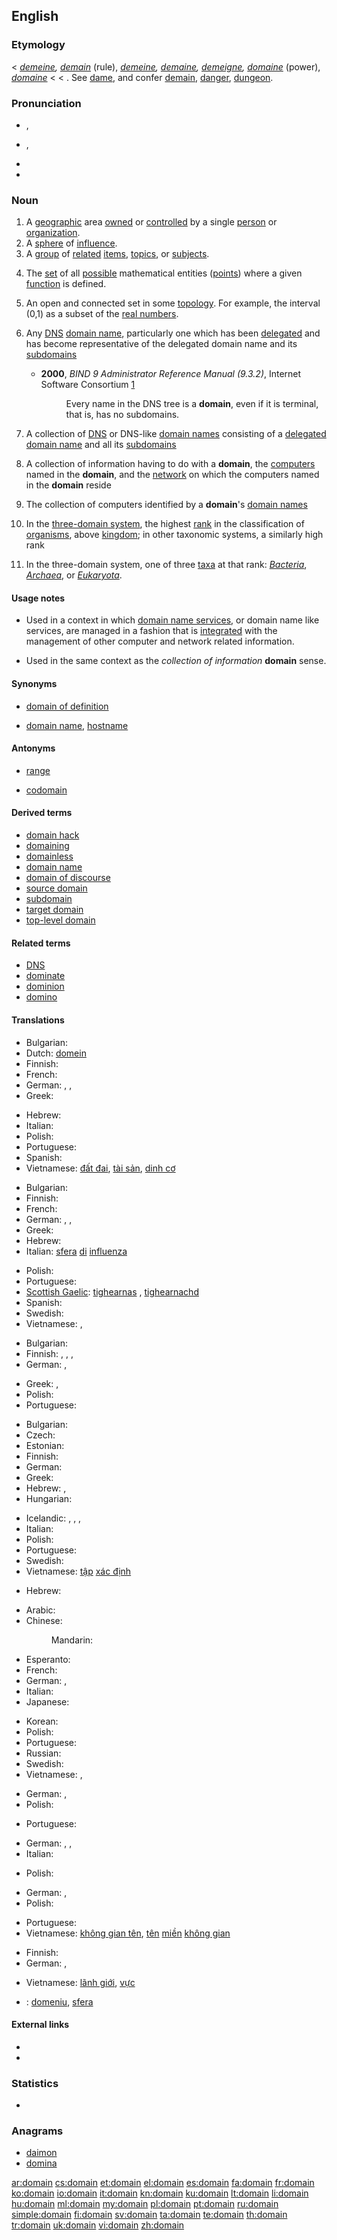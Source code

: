 ==English==
{{wikipedia}}

===Etymology===
< {{etyl|ang}} ''[[demeine]], [[demain]]'' (rule), {{etyl|fro}} ''[[demeine]], [[demaine]], [[demeigne]], [[domaine]]'' (power), {{etyl|fr}} ''[[domaine]]'' < {{etyl|la}} {{term|dominium||property, right of ownership}} < {{term|dominus||master, proprietor, owner}}. See [[dame]], and confer [[demain]], [[danger]], [[dungeon]].

===Pronunciation===
* {{a|RP}} {{IPA|/dəʊˈmeɪn/}}, {{SAMPA|/d@U"meIn/}}
* {{a|GenAm}} {{IPA|/doʊˈmeɪn/}}, {{SAMPA|/doU"meIn/}}
* {{audio|en-us-domain.ogg|Audio (US)}}
* {{rhymes|eɪn}}

===Noun===
{{en-noun}}

# A [[geographic]] area [[own]]ed or [[controlled]] by a single [[person]] or [[organization]].
# A [[sphere]] of [[influence]].
# A [[group]] of [[related]] [[item]]s, [[topic]]s, or [[subject]]s.
# {{mathematics}} The [[set]] of all [[possible]] mathematical entities ([[point]]s) where a given [[function]] is defined.
# {{mathematics|topology|analysis}} An open and connected set in some [[topology]]. For example, the interval (0,1) as a subset of the [[real number]]s.
# {{context|computing|Internet}} Any [[Domain Name System|DNS]] [[domain name]], particularly one which has been [[delegate|delegated]] and has become representative of the delegated domain name and its [[subdomain|subdomains]]
#* '''2000''', ''BIND 9 Administrator Reference Manual (9.3.2)'', Internet Software Consortium [http://www.bind9.net/manual/bind/9.3.2/Bv9ARM.ch01.html]
#*: Every name in the DNS tree is a '''domain''', even if it is terminal, that is, has no subdomains.
# {{context|computing|internet}} A collection of [[Domain Name System|DNS]] or DNS-like [[domain name|domain names]] consisting of a [[delegate|delegated]] [[domain name]] and all its [[subdomain|subdomains]]
# {{computing}} A collection of information having to do with a '''domain''', the [[computer|computers]] named in the '''domain''', and the [[network]] on which the computers named in the '''domain''' reside
# {{computing}} The collection of computers identified by a '''domain''''s [[domain name|domain names]]
# {{context|biology|taxonomy}} In the [[three-domain system]], the highest [[rank]] in the classification of [[organism]]s, above [[kingdom]]; in other taxonomic systems, a similarly high rank
# {{context|biology|taxonomy}} In the three-domain system, one of three [[taxon|taxa]] at that rank: ''[[Bacteria]]'', ''[[Archaea]]'', or ''[[Eukaryota]]''.

====Usage notes====
* {{sense|collection of information}} Used in a context in which [[domain name services]], or domain name like services, are managed in a fashion that is [[integrated]] with the management of other computer and network related information.
* {{sense|collection of computers}} Used in the same context as the ''collection of information'' '''domain''' sense.

====Synonyms====
* {{sense|where a function is defined}} [[domain of definition]]
* {{sense|collection of DNS names}} [[domain name]], [[hostname]]

====Antonyms====
* {{sense|domain of definition of a function}} [[range]]
* {{sense|domain of definition of a function}} [[codomain]]

====Derived terms====
* [[domain hack]]
* [[domaining]]
* [[domainless]]
* [[domain name]]
* [[domain of discourse]]
* [[source domain]]
* [[subdomain]]
* [[target domain]]
* [[top-level domain]]

====Related terms====
* [[DNS]]
* [[dominate]]
* [[dominion]]
* [[domino]]

====Translations====
{{trans-top|geographic area}}
* Bulgarian: {{t+|bg|област|f}}
* Dutch: [[domein]] {{n}}
* Finnish: {{t+|fi|alue}}
* French: {{t+|fr|domaine|f}}
* German: {{t+|de|Domäne|f}}, {{t+|de|Gebiet|n}}, {{t+|de|Bezirk|m}}
* Greek: {{t|el|επικράτεια|f|tr=epikrátia}}
{{trans-mid}}
* Hebrew: {{t+|he|תחום|m}}
* Italian: {{t+|it|dominio|m}}
* Polish: {{t+|pl|dziedzina|f}}
* Portuguese: {{t+|pt|domínio|m}}
* Spanish: {{t-|es|dominio|m}}
* Vietnamese: [[đất đai]], [[tài sản]], [[dinh cơ]]
{{trans-bottom}}

{{trans-top|sphere of influence}}
* Bulgarian: {{t|bg|сфера на влияние}}
* Finnish: {{t|fi|vaikutuspiiri}}
* French: {{t+|fr|domaine|f}}
* German: {{t+|de|Domäne|f}}, {{t+|de|Gebiet|n}}, {{t+|de|Bereich|m}}
* Greek: {{t|el|σφαίρα επιρροής|f|tr=sféra epiro'ís}}
* Hebrew: {{t+|he|תחום|m}}
* Italian: [[sfera]] [[di]] [[influenza]] {{f}}
{{trans-mid}}
* Polish: {{t+|pl|dziedzina|f}}
* Portuguese: {{t+|pt|domínio|m}}
* [[Scottish Gaelic]]: [[tighearnas]] {{m}}, [[tighearnachd]] {{f}}
* Spanish: {{t+|es|esfera|f}}
* Swedish: {{t+|sv|domän|c}}
* Vietnamese: {{t+|vi|lãnh địa|xs=Vietnamese}}, {{t+|vi|lãnh thổ|xs=Vietnamese}}
{{trans-bottom}}

{{trans-top|group of related items}}
* Bulgarian: {{t+|bg|област|f}}
* Finnish: {{t+|fi|luokka}}, {{t+|fi|laji}}, {{t+|fi|suku}}, {{t+|fi|ala}}
* German: {{t+|de|Gebiet|n}}, {{t+|de|Bereich|m}}
{{trans-mid}}
* Greek: {{t+|el|κλάδος|m|tr=kládos}},  {{t+|el|τομέας|m|tr=toméas}}
* Polish: {{t+|pl|dziedzina|f}}
* Portuguese: {{t+|pt|domínio|m}}
{{trans-bottom}}

{{trans-top|(mathematics) set of points}}
* Bulgarian: {{t|bg|интервал на съществуване}}
* Czech: {{t-|cs|definiční obor|m}}
* Estonian: {{t|et|määramispiirkond}}
* Finnish: {{t|fi|määrittelyalue}}
* German: {{t+|de|Definitionsbereich|m}}
* Greek: {{t|el|πεδίο ορισμού|sc=Grek}}
* Hebrew: {{t+|he|תחום|m|tr=tchúm}}, {{t|he|תחום הגדרה|m|tr=tchúm hagdará}}
* Hungarian: {{t+|hu|értelmezési tartomány}}
{{trans-mid}}
* Icelandic: {{t|is|formengi|n}}, {{t|is|frámengi|n}}, {{t|is|skilgreiningarmengi|n}}, {{t|is|óðal|n}}
* Italian: {{t+|it|dominio|m}}
* Polish: {{t+|pl|dziedzina|f}}
* Portuguese: {{t+|pt|domínio|m}}
* Swedish: {{t+|sv|definitionsmängd|c}}
* Vietnamese: [[tập]] [[xác định]]
{{trans-bottom}}

{{trans-top|(mathematics) an open and connected set}}
* Hebrew: {{t+|he|תחום|m|tr=tchúm}}
{{trans-mid}}
{{trans-bottom}}

{{trans-top|DNS domain name}}
* Arabic: {{t|ar|مجال إنترنت‎|m|tr=majaal 'intarnat}}
* Chinese:
*: Mandarin: {{t|cmn|域名|tr=yùmíng|sc=Hani}}
* Esperanto: {{t|eo|domajno}}
* French: {{t+|fr|domaine|m}}
* German: {{t+|de|Domain|f}}, {{t+|de|Domäne|f}}
* Italian: {{t+|it|dominio|m}}
* Japanese: {{t+|ja|ドメイン|tr=domein}}
{{trans-mid}}
* Korean: {{t+|ko|도메인|tr=domein|sc=Hang}}
* Polish: {{t+|pl|domena|f}}
* Portuguese: {{t+|pt|domínio|m}}
* Russian: {{t|ru|домен|m|tr=domén}}
* Swedish: {{t+|sv|domän|c}}
* Vietnamese: {{t|vi|không gian tên|xs=Vietnamese}},  {{t|vi|tên miền không gian|xs=Vietnamese}}
{{trans-bottom}}

{{trans-top|collection of DNS domain names}}
* German: {{t+|de|Domains|f|p}}, {{t+|de|Domänen|f|p}}
* Polish: {{t+|pl|domena|f}}
{{trans-mid}}
* Portuguese: {{t+|pt|domínio|m}}
{{trans-bottom}}

{{trans-top|collection of information}}
* German: {{t+|de|Domain|f}}, {{t+|de|Domäne|f}}, {{t+|de|Wissensgebiet|n}}
* Italian: {{t+|it|dominio|m}}
{{trans-mid}}
* Polish: {{t+|pl|domena|f}}
{{trans-bottom}}

{{trans-top|collection of computers}}
* German: {{t+|de|Domain|f}}, {{t+|de|Domäne|f}}
* Polish: {{t+|pl|domena|f}}
{{trans-mid}}
* Portuguese: {{t+|pt|domínio|m}}
* Vietnamese: [[không gian tên]], [[tên]] [[miền]] [[không gian]]
{{trans-bottom}}

{{trans-top|highest-level grouping of organisms}}
* Finnish: {{t|fi|domeeni}}
* German: {{t+|de|Domäne|f}}, {{t+|de|Bereich|f}}
{{trans-mid}}
* Vietnamese: [[lãnh giới]], [[vực]]
{{trans-bottom}}

{{checktrans-top}}
<!--Remove this section once all of the translations below have been moved into the tables above.-->
* {{ttbc|ro}}: [[domeniu]], [[sfera]]
{{trans-bottom}}

====External links====
* {{R:Webster 1913}}
* {{R:Century 1911}}

===Statistics===
* {{rank|looks|running|garden|887|domain|touch|higher|military}}

===Anagrams===
* [[daimon#English|daimon]]
* [[domina#English|domina]]

[[ar:domain]]
[[cs:domain]]
[[et:domain]]
[[el:domain]]
[[es:domain]]
[[fa:domain]]
[[fr:domain]]
[[ko:domain]]
[[io:domain]]
[[it:domain]]
[[kn:domain]]
[[ku:domain]]
[[lt:domain]]
[[li:domain]]
[[hu:domain]]
[[ml:domain]]
[[my:domain]]
[[pl:domain]]
[[pt:domain]]
[[ru:domain]]
[[simple:domain]]
[[fi:domain]]
[[sv:domain]]
[[ta:domain]]
[[te:domain]]
[[th:domain]]
[[tr:domain]]
[[uk:domain]]
[[vi:domain]]
[[zh:domain]]
